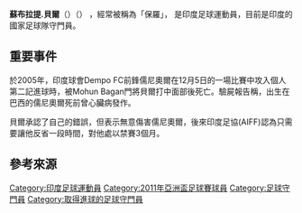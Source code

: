 {{Infobox Football biography
| image =
| playername = 蘇布拉提.貝爾
| fullname = 蘇布拉提.貝爾
| height = {{height|m=1.82}}<ref>[http://int.soccerway.com/players/subrata-pal/72870/]</ref>
| weight = 75 Kg
| dateofbirth = {{birth date and age|1986|12|24|df=yes}}
| cityofbirth = [[加爾各答|加爾各答]]
| countryofbirth = [[印度|印度]]
| currentclub  = [[孟買足球會|孟買]]
| clubnumber = 1
| position = [[守門員|守門員]]
| years = 2004-2007<br>2007-2009<br>2009–2012<br>2012–2013<br>2013<br>2014<br>2014–<br>2015
| clubs = [[莫亨巴根體育會|莫亨巴根]]<br>[[東孟加拉足球俱樂部|東孟加拉]]<br>[[浦那足球俱乐部|浦那]]<br>{{le|帕亞聯競賽會|United S.C.|帕亞聯}}<br>{{le|蘭達吉德聯足球俱樂部|Rangdajied United F.C.|蘭達吉德聯}}<br>[[韋斯查蘭特足球會|韋斯查蘭特]]<br>[[孟買足球會|孟買]]<br>→[[薩爾高卡足球俱樂部|薩爾高卡]]
| caps(goals)         = {{0}}1 (0)<br>31 (0)<br>40 (0)<br>15 (0)<br>{{0}}6 (0)<br>{{0}}0 (0)<br>14 (0)<br>15 (0)
| nationalyears       = 2007-
| nationalteam = [[印度國家足球隊|印度國家足球隊]]
| nationalcaps(goals) = 63 (0)
}}
'''蘇布拉提.貝爾'''（{{lang-en|'''Subrata Pal'''}}）（{{bd|1986年|12月24日}}） ，經常被稱為「保羅」， 是印度足球運動員，目前是印度的國家足球隊守門員。

==重要事件==
於2005年，印度球會Dempo FC前鋒儒尼奧爾在12月5日的一場比賽中攻入個人第二記進球時，被Mohun Bagan門將貝爾打中面部後死亡。驗屍報告稱，出生在巴西的儒尼奧爾死前曾心臟病發作。

貝爾承認了自己的錯誤，但表示無意傷害儒尼奧爾，後來印度足協(AIFF)認為只需要讓他反省一段時間，對他處以禁賽3個月。

==參考來源==
{{reflist}}

{{DEFAULTSORT:Pal, Subrata}}
[[Category:印度足球運動員|Category:印度足球運動員]]
[[Category:2011年亞洲盃足球賽球員|Category:2011年亞洲盃足球賽球員]]
[[Category:足球守門員|Category:足球守門員]]
[[Category:取得進球的足球守門員|Category:取得進球的足球守門員]]